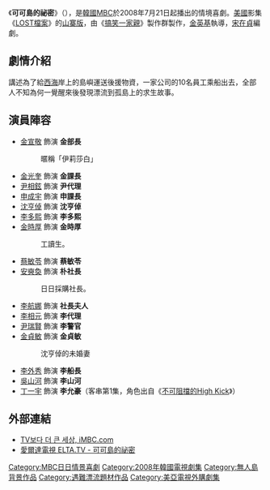 {{Infobox Television
| show_name         = 可可島的祕密
| original_name      = {{lang|ko|크크섬의 비밀}}
| image                = [[File:The_Secret_Of_Coocoo_Island.jpg|250px]]
| caption              = 
| genre                = 
| format               = 
| creator              = 
| developer            = 
| writer               = [[宋在貞|宋在貞]]
| director             = [[金英基|金英基]]
| creative_director    = 
| presenter            = 
| starring             = [[金宣敬|金宣敬]]、[[李多熙_(演員)|李多熙]]、[[尹相鉉|尹相鉉]]<br />[[申盛宇|申盛宇]]、[[沈亨倬|沈亨倬]]
| slogan               =  
| judges               = 
| voices               = 
| narrated             = 
| theme_music_composer = 
| opentheme            = 
| endtheme             = 
| composer             = 
| country              = {{KOR}}
| language             = [[韓語|韓語]]
| num_seasons          = <!-- or num_series -->
| num_episodes         = 40
| list_episodes        = 
| executive_producer   = 
| producer             = 
| supervising_producer = 
| editor               = 
| location             = 
| cinematography       = 
| camera               = 
| runtime              = 約30分鐘
| company              = 綠蛇傳媒
| distributor          = 
| channel              = [[文化廣播_(韓國)|MBC]]
| picture_format       = 
| audio_format         = 
| first_run            = {{KOR}}
| first_aired          = {{start date|2008|7|21}}
| last_aired           = {{end date|2008|10|3}}
| status               = 
| preceded_by          = [[大象|大象]]
| followed_by          = [[那個男人|那個男人]]
| related              =
| website              = http://www.imbc.com/broad/tv/ent/thj/
| production_website   = 
}}

《'''可可島的祕密'''》（{{lang-ko|'''크크섬의 비밀'''}}），是[[韓國|韓國]][[文化廣播_(韓國)|MBC]]於2008年7月21日起播出的情境喜劇。[[美國|美國]]影集《[[LOST檔案|LOST檔案]]》的[[山寨版|山寨版]]，由《[[不可阻擋的High_Kick|搞笑一家親]]》製作群製作，[[金英基|金英基]]執導，[[宋在貞|宋在貞]]編劇。

==劇情介紹==
講述為了給[[黃海|西海]]岸上的島嶼運送後援物資，一家公司的10名員工乘船出去，全部人不知為何一覺醒來後發現漂流到孤島上的求生故事。
==演員陣容==
*[[金宣敬|金宣敬]] 飾演 '''金部長'''
*:暱稱「伊莉莎白」
*[[金光奎|金光奎]] 飾演 '''金課長'''
*[[尹相鉉|尹相鉉]] 飾演 '''尹代理'''
*[[申成宇|申成宇]] 飾演 '''申課長'''
*[[沈亨倬|沈亨倬]] 飾演 '''沈亨倬'''
*[[李多熙_(演員)|李多熙]] 飾演 '''李多熙'''
*[[金時厚|金時厚]] 飾演 '''金時厚'''
*:工讀生。
*[[蔡敏苓|蔡敏苓]] 飾演 '''蔡敏苓'''
*[[安奭奐|安奭奐]] 飾演 '''朴社長'''
*:日日採購社長。
*[[李航娜|李航娜]] 飾演 '''社長夫人'''
*[[李相元|李相元]] 飾演 '''李代理'''
*[[尹瑞賢|尹瑞賢]] 飾演 '''李警官'''
*[[金貞敏|金貞敏]] 飾演 '''金貞敏'''
*:沈亨倬的未婚妻
*[[李外秀|李外秀]] 飾演 '''李船長'''
*[[吳山河|吳山河]] 飾演 '''李山河'''
*[[丁一宇|丁一宇]] 飾演 '''李允豪'''（客串第1集，角色出自《[[不可阻擋的High_Kick|不可阻擋的High Kick]]》）

==外部連結==
*[http://www.imbc.com/broad/tv/ent/kkisland/ TV보다 더 큰 세상, iMBC.com] {{Wayback|url=http://www.imbc.com/broad/tv/ent/kkisland/ |date=20200404104337 }}{{ko}}
*[http://www.elta.tv/hd/contents_page.php?contents_id=242 愛爾達電視 ELTA.TV - 可可島的祕密] {{Wayback|url=http://www.elta.tv/hd/contents_page.php?contents_id=242 |date=20200404104343 }}{{zh-tw}}

{{電視節目的變遷
|電視台={{flagicon|South Korea}} 韓國 [[文化廣播_(韓國)|MBC]]
|播放檔次=[[MBC情境喜劇|情境喜劇]]
|節目名稱=可可島的祕密<br />（2008.7.21 - 2008.10.3）
|上一節目=[[大象_(韓國電視劇)|大象]]<br />（2008.1.21 - 2008.7.18）
|下一節目=[[那個男人|那個男人]]<br />（2008.10.6 - 2009.2.27）
}}
{{MBC情境喜劇}}
{{綠蛇傳媒}}
{{DEFAULTSORT:Keukeuseom-ui bimil}}
[[Category:MBC日日情景喜劇|Category:MBC日日情景喜劇]]
[[Category:2008年韓國電視劇集|Category:2008年韓國電視劇集]]
[[Category:無人島背景作品|Category:無人島背景作品]]
[[Category:遇難漂流題材作品|Category:遇難漂流題材作品]]
[[Category:美亞電視外購劇集|Category:美亞電視外購劇集]]